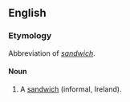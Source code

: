 ==English==

===Etymology===
Abbreviation of ''[[sandwich]]''.

====Noun====
{{en-noun}}
{{wikipedia|Sandwich}}

# A [[sandwich]] (informal, Ireland).